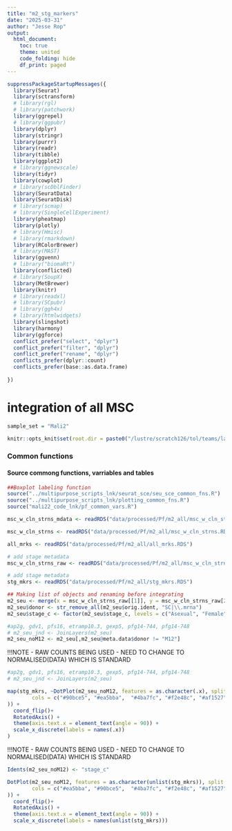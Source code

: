 ```yaml
---
title: "m2_stg_markers"
date: "2025-03-31"
author: "Jesse Rop"
output:
  html_document:
    toc: true
    theme: united
    code_folding: hide
    df_print: paged
---
```



```r
suppressPackageStartupMessages({
  library(Seurat)
  library(sctransform)
  # library(rgl)
  # library(patchwork)
  library(ggrepel)
  # library(ggpubr)
  library(dplyr) 
  library(stringr)
  library(purrr)
  library(readr)
  library(tibble)
  library(ggplot2)
  # library(ggnewscale)
  library(tidyr)
  library(cowplot)
  # library(scDblFinder)
  library(SeuratData)
  library(SeuratDisk)
  # library(scmap)
  # library(SingleCellExperiment)
  library(pheatmap)
  library(plotly)
  # library(Hmisc)
  # library(rmarkdown)
  library(RColorBrewer)
  # library(MAST)
  library(ggvenn)
  # library("biomaRt")
  library(conflicted)
  # library(SoupX)
  library(MetBrewer)
  library(knitr)
  # library(readxl)
  # library(SCpubr)
  # library(ggh4x)
  # library(htmlwidgets)
  library(slingshot)
  library(harmony)
  library(ggforce)
  conflict_prefer("select", "dplyr")
  conflict_prefer("filter", "dplyr")
  conflict_prefer("rename", "dplyr")
  conflicts_prefer(dplyr::count)
  conflicts_prefer(base::as.data.frame)
  
})
```


#  integration of all MSC


```r
sample_set = "Mali2"

knitr::opts_knit$set(root.dir = paste0("/lustre/scratch126/tol/teams/lawniczak/users/jr35/phd/", sample_set))
```

### Common functions

#### Source commong functions, varriables and tables
```r
##Boxplot labeling function
source("../multipurpose_scripts_lnk/seurat_sce/seu_sce_common_fns.R")
source("../multipurpose_scripts_lnk/plotting_common_fns.R")
source("mali22_code_lnk/pf_common_vars.R")
```

```r
msc_w_cln_strns_mdata <- readRDS("data/processed/Pf/m2_all/msc_w_cln_strns_mdata.RDS")
```


```r
msc_w_cln_strns <- readRDS("data/processed/Pf/m2_all/msc_w_cln_strns.RDS")
```

```r

all_mrks <- readRDS("data/processed/Pf/m2_all/all_mrks.RDS")
```

```r
# add stage metadata
msc_w_cln_strns_raw <- readRDS("data/processed/Pf/m2_all/msc_w_cln_strns_raw.RDS")
```

```r
# add stage metadata
stg_mkrs <- readRDS("data/processed/Pf/m2_all/stg_mkrs.RDS")

```


```r
## Making list of objects and renaming before integrating
m2_seu <- merge(x = msc_w_cln_strns_raw[[1]], y = msc_w_cln_strns_raw[2:length(msc_w_cln_strns_raw)], add.cell.ids = str_remove(names(msc_w_cln_strns_raw), "SC"))
m2_seu$donor <- str_remove_all(m2_seu$orig.ident, "SC|\\.mrna")
m2_seu$stage_c <- factor(m2_seu$stage_c, levels = c("Asexual", "Female", "Female LE", "Male", "Male LE"))
```


```r
#ap2g, gdv1, pfs16, etramp10.3, gexp5, pfg14-744, pfg14-748
# m2_seu_jnd <- JoinLayers(m2_seu)
m2_seu_noM12 <- m2_seu[,m2_seu@meta.data$donor != "M12"]

```



!!!NOTE - RAW COUNTS BEING USED - NEED TO CHANGE TO NORMALISED(DATA) WHICH IS STANDARD
```r
#ap2g, gdv1, pfs16, etramp10.3, gexp5, pfg14-744, pfg14-748
# m2_seu_jnd <- JoinLayers(m2_seu)

map(stg_mkrs, ~DotPlot(m2_seu_noM12, features = as.character(.x), split.by = "stage_c", group.by = "donor",  
        cols = c("#90bce5", "#ea5bba",  "#4ba7fc", "#f2e48c", "#af1527", "#af1091"
)) + 
  coord_flip()+
  RotatedAxis() +
  theme(axis.text.x = element_text(angle = 90)) +
  scale_x_discrete(labels = names(.x))
)


```


!!!NOTE - RAW COUNTS BEING USED - NEED TO CHANGE TO NORMALISED(DATA) WHICH IS STANDARD
```r
Idents(m2_seu_noM12) <- "stage_c"

DotPlot(m2_seu_noM12, features = as.character(unlist(stg_mkrs)), split.by = "stage_c", group.by = "donor",  
        cols = c("#ea5bba", "#90bce5",  "#4ba7fc", "#f2e48c", "#af1527", "#af1091"
)) + 
  coord_flip()+
  RotatedAxis() +
  theme(axis.text.x = element_text(angle = 90)) +
  scale_x_discrete(labels = names(unlist(stg_mkrs)))



```